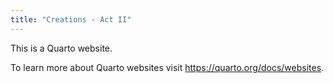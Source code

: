 ```yaml
---
title: "Creations - Act II"
---
```


This is a Quarto website.

To learn more about Quarto websites visit <https://quarto.org/docs/websites>.
